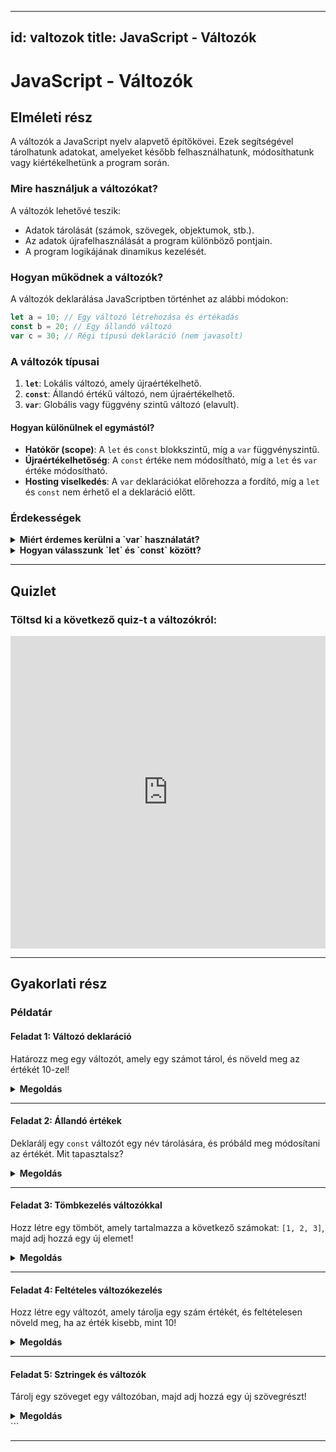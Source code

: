 
---
id: valtozok
title: JavaScript - Változók
---

# JavaScript - Változók

## Elméleti rész

A változók a JavaScript nyelv alapvető építőkövei. Ezek segítségével tárolhatunk adatokat, amelyeket később felhasználhatunk, módosíthatunk vagy kiértékelhetünk a program során.

### Mire használjuk a változókat?

A változók lehetővé teszik:
- Adatok tárolását (számok, szövegek, objektumok, stb.).
- Az adatok újrafelhasználását a program különböző pontjain.
- A program logikájának dinamikus kezelését.

### Hogyan működnek a változók?

A változók deklarálása JavaScriptben történhet az alábbi módokon:

```javascript
let a = 10; // Egy változó létrehozása és értékadás
const b = 20; // Egy állandó változó
var c = 30; // Régi típusú deklaráció (nem javasolt)
```

### A változók típusai

1. **`let`**: Lokális változó, amely újraértékelhető.
2. **`const`**: Állandó értékű változó, nem újraértékelhető.
3. **`var`**: Globális vagy függvény szintű változó (elavult).

#### Hogyan különülnek el egymástól?
- **Hatókör (scope)**: A `let` és `const` blokkszintű, míg a `var` függvényszintű.
- **Újraértékelhetőség**: A `const` értéke nem módosítható, míg a `let` és `var` értéke módosítható.
- **Hosting viselkedés**: A `var` deklarációkat előrehozza a fordító, míg a `let` és `const` nem érhető el a deklaráció előtt.

### Érdekességek
<details>
<summary><b>Miért érdemes kerülni a `var` használatát?</b></summary>
A `var` változók nem blokkszintűek, ami gyakran váratlan viselkedést eredményezhet. Használjunk inkább `let` vagy `const` változókat a biztonságosabb és átláthatóbb kódért.
</details>

<details>
<summary><b>Hogyan válasszunk `let` és `const` között?</b></summary>
Alapvetően mindig használjunk `const`-ot, hacsak nem szükséges az érték újraértékelése, ebben az esetben használjuk a `let`-et.
</details>

---

## Quizlet

### Töltsd ki a következő quiz-t a változókról:

<iframe 
  src="https://quizlet.com/985273490/test/embed?i=69bf1w&x=1jj1" 
  height="500" 
  width="100%" 
  style="border:0">
</iframe>


---

## Gyakorlati rész

### Példatár

#### Feladat 1: Változó deklaráció
Határozz meg egy változót, amely egy számot tárol, és növeld meg az értékét 10-zel!

<details>
<summary><b>Megoldás</b></summary>

```javascript
let szam = 5;
szam += 10;
console.log(szam); // 15
```

</details>

---

#### Feladat 2: Állandó értékek
Deklarálj egy `const` változót egy név tárolására, és próbáld meg módosítani az értékét. Mit tapasztalsz?

<details>
<summary><b>Megoldás</b></summary>

```javascript
const nev = "Anna";
nev = "Péter"; // Hiba: TypeError
console.log(nev);
```
A `const` változók értéke nem módosítható.
</details>

---

#### Feladat 3: Tömbkezelés változókkal
Hozz létre egy tömböt, amely tartalmazza a következő számokat: `[1, 2, 3]`, majd adj hozzá egy új elemet!

<details>
<summary><b>Megoldás</b></summary>

```javascript
let tomb = [1, 2, 3];
tomb.push(4);
console.log(tomb); // [1, 2, 3, 4]
```

</details>

---

#### Feladat 4: Feltételes változókezelés
Hozz létre egy változót, amely tárolja egy szám értékét, és feltételesen növeld meg, ha az érték kisebb, mint 10!

<details>
<summary><b>Megoldás</b></summary>

```javascript
let szam = 8;
if (szam < 10) {
  szam++;
}
console.log(szam); // 9
```

</details>

---

#### Feladat 5: Sztringek és változók
Tárolj egy szöveget egy változóban, majd adj hozzá egy új szövegrészt!

<details>
<summary><b>Megoldás</b></summary>

```javascript
let szoveg = "Üdvözlöm ";
szoveg += "az olvasót!";
console.log(szoveg); // Üdvözlöm az olvasót!
```

</details>
```

---
